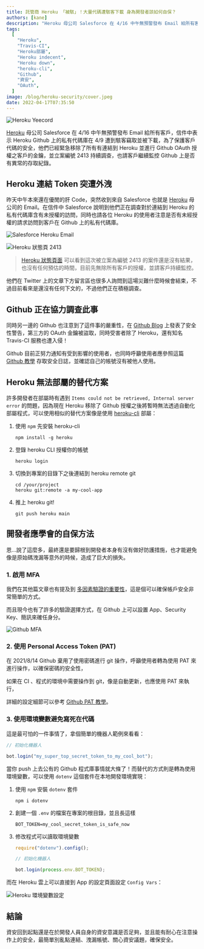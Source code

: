 ```yaml
---
title: 託管商 Heroku 「被駭」！大量代碼遭駭客下載 身為開發者該如何自保？
authors: [kane]
description: "Heroku 母公司 Salesforce 在 4/16 中午無預警發布 Email 給所有客戶，信件中表示 Heroku Github 上的私有代碼庫在 4/9 遭到駭客竊取並被下載，為了保護客戶代碼的安全，他們已經緊急移除了所有有連結到 Heroku 並進行 Github OAuth 授權之客戶的金鑰，並立案編號 2413 持續調查，也請客戶繼續監控 Github 上是否有異常的存取紀錄。"
tags:
  [
    "Heroku",
    "Travis-CI",
    "Heroku部屬",
    "Heroku indecent",
    "Heroku down",
    "heroku-cli",
    "Github",
    "資安",
    "OAuth",
  ]
image: /blog/heroku-security/cover.jpeg
date: 2022-04-17T07:35:50
---
```



![Heroku Yeecord](/blog/heroku-security/cover.jpeg)

[Heroku](https://www.heroku.com/) 母公司 Salesforce 在 4/16 中午無預警發布 Email 給所有客戶，信件中表示 Heroku Github 上的私有代碼庫在 4/9 遭到駭客竊取並被下載，為了保護客戶代碼的安全，他們已經緊急移除了所有有連結到 Heroku 並進行 Github OAuth 授權之客戶的金鑰，並立案編號 2413 持續調查，也請客戶繼續監控 Github 上是否有異常的存取紀錄。

## Heroku 連結 Token 突遭外洩

昨天中午本來還在優閒的肝 Code，突然收到來自 Salesforce 也就是 [Heroku](https://www.heroku.com) 母公司的 Email。在信件中 Salesforce 說明到他們正在調查對於連結到 Heroku 的私有代碼庫含有未授權的訪問，同時也請各位 Heroku 的使用者注意是否有未經授權的請求訪問到客戶在 Github 上的私有代碼庫。

![Salesforce Heroku Email](/blog/heroku-security/salesforce-email.png)

<Adsense />

![Heroku 狀態頁 2413](/blog/heroku-security/heroku-2413.png)

> [Heroku 狀態頁面](https://status.heroku.com/incidents/2413) 可以看到這次被立案為編號 2413 的案件還是沒有結果，也沒有任何預估的時間，目前先無除所有客戶的授權，並請客戶持續監控。

他們在 Twitter 上的文章下方留言區也很多人詢問到這場災難什麼時候會結束，不過目前看來是還沒有任何下文的，不過他們正在積極調查。

<div style={{ minHeight: "250px" }}>
  <TwitterTweetEmbed
    tweetId="1515111797136658432"
    options={{ theme: "dark", lang: "zh-tw" }}
  />
</div>

## Github 正在協力調查此事

同時另一邊的 Github 也注意到了這件事的嚴重性，在 [Github Blog](https://github.blog/2022-04-15-security-alert-stolen-oauth-user-tokens/) 上發表了安全性警告，第三方的 OAuth 金鑰被盜取，同時受害者除了 Heroku，還有知名 Travis-CI 服務也遭入侵！

Github 目前正努力通知有受到影響的使用者，也同時呼籲使用者應參照這篇 [Github 教學](https://docs.github.com/en/authentication/keeping-your-account-and-data-secure/reviewing-your-security-log) 存取安全日誌，並確認自己的帳號沒有被他人使用。

## Heroku 無法部屬的替代方案

許多開發者在部屬時有遇到 `Items could not be retrieved, Internal server error` 的問題，因為現在 Heroku 移除了 Github 授權之後將暫時無法透過自動化部屬程式，可以使用相似的替代方案像是使用 [heroku-cli](https://devcenter.heroku.com/articles/heroku-cli) 部屬：

1. 使用 `npm` 先安裝 heroku-cli

   ```shell
   npm install -g heroku
   ```

2. 登錄 heroku CLI 授權你的帳號

   ```shell
   heroku login
   ```

3. 切換到專案的目錄下之後連結到 heroku remote git

   ```shell
   cd /your/project
   heroku git:remote -a my-cool-app
   ```

<Adsense />

4. 推上 heroku git!
   ```shell
   git push heroku main
   ```

## 開發者應學會的自保方法

恩...說了這麼多，最終還是要歸根到開發者本身有沒有做好防護措施，也才能避免像是原始碼洩漏等意外的時候，造成了巨大的損失。

### 1. 啟用 MFA

我們在其他篇文章也有提及到 [多因素驗證的重要性](/blog/discord-permissions-you-need-to-know/#啟用2FA)，這是個可以確保帳戶安全非常簡單的方式。

而且現今也有了許多的驗證選擇方式，在 Github 上可以設置 App、Security Key、簡訊來確任身分。

![Github MFA](/blog/heroku-security/github-mfa.png)

### 2. 使用 Personal Access Token (PAT)

<Adsense />

在 2021/8/14 Github 棄用了使用密碼進行 git 操作，呼籲使用者轉為使用 PAT 來進行操作，以確保密碼的安全性，

如果在 CI 、程式的環境中需要操作到 git，像是自動更新，也應使用 PAT 來執行，

詳細的設定細節可以參考 [Github PAT 教學](https://docs.github.com/en/authentication/keeping-your-account-and-data-secure/creating-a-personal-access-token)。

### 3. 使用環境變數避免寫死在代碼

這是最可怕的一件事情了，拿個簡單的機器人範例來看看：

```js
// 初始化機器人

bot.login("my_super_top_secret_token_to_my_cool_bot");
```

當你 push 上去公有的 Github 程式庫事情就大條了！而替代的方式則是轉為使用環境變數，可以使用 `dotenv` 這個套件在本地開發環境實現：

1. 使用 `npm` 安裝 `dotenv` 套件

   ```shell
   npm i dotenv
   ```

2. 創建一個 `.env` 的檔案在專案的根目錄，並且長這樣

   ```
   BOT_TOKEN=my_cool_secret_token_is_safe_now
   ```

3. 修改程式可以讀取環境變數

   ```js
   require("dotenv").config();

   // 初始化機器人

   bot.login(process.env.BOT_TOKEN);
   ```

而在 Heroku 雲上可以直接到 App 的設定頁面設定 `Config Vars`：

![Heroku 環境變數設定](/blog/heroku-security/heroku-env.png)

## 結論

資安回到起點還是在於開發人員自身的資安意識是否足夠，並且能有耐心在注意操作上的安全，最簡單別亂點連結、洩漏帳號、關心資安議題，確保安全。

<Adsense />
